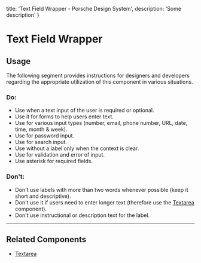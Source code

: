 
  title: 'Text Field Wrapper - Porsche Design System',
  description: 'Some description'
}

# Text Field Wrapper <ComponentStatus tagName="p-text-field-wrapper"></ComponentStatus>

## Usage

The following segment provides instructions for designers and developers regarding the appropriate utilization of this
component in various situations.

### Do:

- Use when a text input of the user is required or optional.
- Use it for forms to help users enter text.
- Use for various input types (number, email, phone number, URL, date, time, month & week).
- Use for password input.
- Use for search input.
- Use without a label only when the context is clear.
- Use for validation and error of input.
- Use asterisk for required fields.

### Don't:

- Don't use labels with more than two words whenever possible (keep it short and descriptive).
- Don't use it if users need to enter longer text (therefore use the [Textarea](components/textarea-wrapper) component).
- Don't use instructional or description text for the label.

---

## Related Components

- [Textarea](components/textarea-wrapper)
